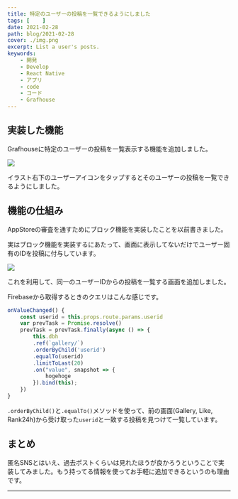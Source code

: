 ```yaml
---
title: 特定のユーザーの投稿を一覧できるようにしました
tags: [    ]
date: 2021-02-28
path: blog/2021-02-28
cover: ./img.png
excerpt: List a user's posts.
keywords:
    - 開発
    - Develop
    - React Native
    - アプリ
    - code
    - コード
    - Grafhouse
---
```


## 実装した機能

Grafhouseに特定のユーザーの投稿を一覧表示する機能を追加しました。

![](./img1.png)

イラスト右下のユーザーアイコンをタップするとそのユーザーの投稿を一覧できるようにしました。

## 機能の仕組み

<Link to="/blog/2021-02-23">AppStoreの審査を通す</Link>ためにブロック機能を実装したことを以前書きました。

実はブロック機能を実装するにあたって、画面に表示してないだけでユーザー固有のIDを投稿に付与しています。

![](./img2.png)

これを利用して、同一のユーザーIDからの投稿を一覧する画面を追加しました。

Firebaseから取得するときのクエリはこんな感じです。

```javascript
onValueChanged() {
	const userid = this.props.route.params.userid
	var prevTask = Promise.resolve()
	prevTask = prevTask.finally(async () => {
		this.dbh
		.ref(`gallery/`)
		.orderByChild('userid')
		.equalTo(userid)
		.limitToLast(20)
		.on("value", snapshot => {
			hogehoge
		}).bind(this);
	})
}
```

`.orderByChild()`と`.equalTo()`メソッドを使って、前の画面(Gallery, Like, Rank24h)から受け取った`userid`と一致する投稿を見つけて一覧しています。

## まとめ

匿名SNSとはいえ、過去ポストくらいは見れたほうが良かろうということで実装してみました。もう持ってる情報を使ってお手軽に追加できるというのも理由です。

---